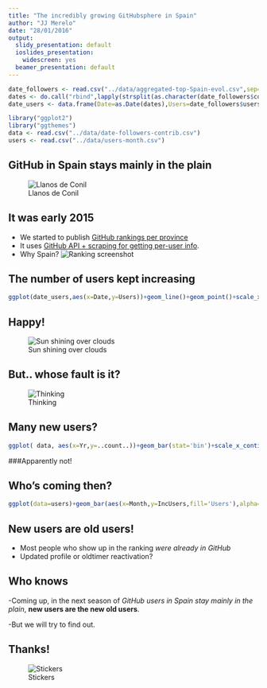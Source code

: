 ```yaml
---
title: "The incredibly growing GitHubsphere in Spain"
author: "JJ Merelo"
date: "28/01/2016"
output:
  slidy_presentation: default
  ioslides_presentation:
    widescreen: yes
  beamer_presentation: default
---
```


```r
date_followers <- read.csv("../data/aggregated-top-Spain-evol.csv",sep=";")
dates <- do.call("rbind",lapply(strsplit(as.character(date_followers$commitdate)," "),"[",1))
date_users <- data.frame(Date=as.Date(dates),Users=date_followers$users)

library("ggplot2")
library("ggthemes")
data <- read.csv("../data/date-followers-contrib.csv")
users <- read.csv("../data/users-month.csv")
```

## GitHub in Spain stays mainly in the plain

![Llanos de Conil](https://farm9.staticflickr.com/8353/8264219867_2c15f6160c_b_d.jpg)

## It was early 2015

- We started to publish [GitHub rankings per province](https://github.com/JJ/top-github-users-data/blob/master/formatted/top-alt-Spain.md)
- It uses [GitHub API + scraping for getting per-user info](https://github.com/JJ/github-city-rankings).
- Why Spain?
![Ranking screenshot](ranking.png)

## The number of users kept increasing

```r
ggplot(date_users,aes(x=Date,y=Users))+geom_line()+geom_point()+scale_x_date()+ theme_tufte()
```

## Happy!

![Sun shining over clouds](https://farm3.staticflickr.com/2144/1710954696_550f4e7163_b_d.jpg)

## But.. whose fault is it?

![Thinking](https://farm2.staticflickr.com/1010/1256124266_cebbfca7f0_b_d.jpg)

## Many new users?

```r
ggplot( data, aes(x=Yr,y=..count..))+geom_bar(stat='bin')+scale_x_continuous(breaks=c(2007:2016))+  theme_tufte()
```

###Apparently not!

## Who's coming then?

```r
ggplot(data=users)+geom_bar(aes(x=Month,y=IncUsers,fill='Users'),alpha=.3,stat='identity')+geom_bar(aes(x=Month,y=NewUsers,fill='New Users'),stat='identity')+theme_tufte()+ theme(axis.text.x = element_text(angle = 90, hjust = 1))
```

## New users are old users!

- Most people who show up in the ranking *were already in GitHub*
- Updated profile or oldtimer reactivation?

## Who knows

-Coming up, in the next season of *GitHub users in Spain stay mainly in the plain*, **new users are the new old users**.

-But we will try to find out.

## Thanks!

![Stickers](https://farm1.staticflickr.com/714/21903810353_e0a2ef5ddc_k_d.jpg)
